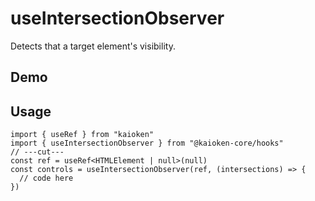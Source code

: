 
# useIntersectionObserver

Detects that a target element's visibility.

## Demo

<UseIntersectionObserverExample />

## Usage

```tsx twoslash
import { useRef } from "kaioken"
import { useIntersectionObserver } from "@kaioken-core/hooks"
// ---cut---
const ref = useRef<HTMLElement | null>(null)
const controls = useIntersectionObserver(ref, (intersections) => {
  // code here
})
```
